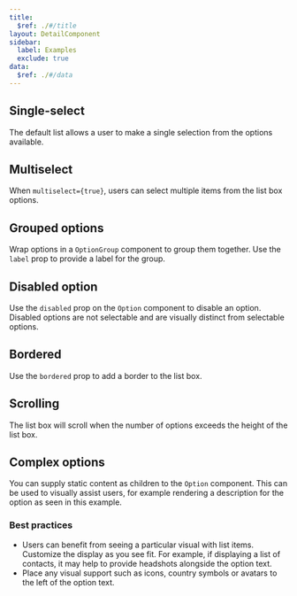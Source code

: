```yaml
---
title:
  $ref: ./#/title
layout: DetailComponent
sidebar:
  label: Examples
  exclude: true
data:
  $ref: ./#/data
---
```


## Single-select

The default list allows a user to make a single selection from the options available.

<LivePreview componentName="list-box" exampleName="SingleSelect" />

## Multiselect

When `multiselect={true}`, users can select multiple items from the list box options.

<LivePreview componentName="list-box" exampleName="Multiselect" />

## Grouped options

Wrap options in a `OptionGroup` component to group them together. Use the `label` prop to provide a label for the group.

<LivePreview componentName="list-box" exampleName="GroupedOptions" />

## Disabled option

Use the `disabled` prop on the `Option` component to disable an option. Disabled options are not selectable and are visually distinct from selectable options.

<LivePreview componentName="list-box" exampleName="DisabledOption" />

## Bordered

Use the `bordered` prop to add a border to the list box.

<LivePreview componentName="list-box" exampleName="Bordered" />

## Scrolling

The list box will scroll when the number of options exceeds the height of the list box.

<LivePreview componentName="list-box" exampleName="Scrolling" />

## Complex options

You can supply static content as children to the `Option` component. This can be used to visually assist users, for example rendering a description for the option as seen in this example.

### Best practices

- Users can benefit from seeing a particular visual with list items. Customize the display as you see fit. For example, if displaying a list of contacts, it may help to provide headshots alongside the option text.
- Place any visual support such as icons, country symbols or avatars to the left of the option text.

<LivePreview componentName="list-box" exampleName="ComplexOptions" />
